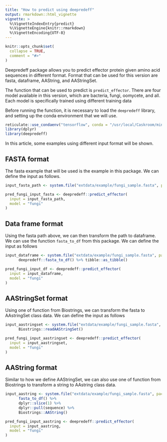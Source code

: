 ```yaml
---
title: "How to predict using deepredeff"
output: rmarkdown::html_vignette
vignette: >
  %\VignetteIndexEntry{predict}
  %\VignetteEngine{knitr::rmarkdown}
  %\VignetteEncoding{UTF-8}
---
```


```r
knitr::opts_chunk$set(
  collapse = TRUE,
  comment = "#>"
)
```

Deepredeff package allows you to predict effector protein given amino acid sequences in different format. Format that can be used for this version are fasta, dataframe, AAString, and AAStringSet. 

The function that can be used to predict is `predict_effector`. There are four model available in this version, which are bacteria, fungi, oomycete, and all. Each model is specifically trained using different training data

Before running the function, it is necessary to load the `deepredeff` library, and setting up the conda environment that we will use. 

```r
reticulate::use_condaenv("tensorflow", conda = "/usr/local/Caskroom/miniconda/base/bin/conda")
library(dplyr)
library(deepredeff)
```

In this article, some examples using different input format will be shown. 

## FASTA format 

The fasta example that will be used is the example in this package. We can define the input as follows.

```r
input_fasta_path <- system.file("extdata/example/fungi_sample.fasta", package = "deepredeff")
```


```r
pred_fungi_input_fasta <- deepredeff::predict_effector(
  input = input_fasta_path,
  model = "fungi"
)
```

## Data frame format 

Using the fasta path above, we can then transform the path to dataframe. We can use the function `fasta_to_df` from this package. We can define the input as follows

```r
input_dataframe <- system.file("extdata/example/fungi_sample.fasta", package = "deepredeff") %>%
      deepredeff::fasta_to_df() %>% tibble::as_tibble()
```


```r
pred_fungi_input_df <- deepredeff::predict_effector(
  input = input_dataframe,
  model = "fungi"
)
```


## AAStringSet format

Using one of function from Biostrings, we can transform the fasta to AAstringSet class data. We can define the input as follows

```r
input_aastringset <- system.file("extdata/example/fungi_sample.fasta", package = "deepredeff") %>%
      Biostrings::readAAStringSet()
```


```r
pred_fungi_input_aastringset <- deepredeff::predict_effector(
  input = input_aastringset,
  model = "fungi"
)
```

## AAString format

Similar to how we define AAStringSet, we can also use one of function from Biostrings to transform a string to AAstring class data.

```r
input_aastring <- system.file("extdata/example/fungi_sample.fasta", package = "deepredeff") %>%
      fasta_to_df() %>%
      dplyr::slice(1) %>%
      dplyr::pull(sequence) %>%
      Biostrings::AAString()
```


```r
pred_fungi_input_aastring <- deepredeff::predict_effector(
  input = input_aastring,
  model = "fungi"
)
```
